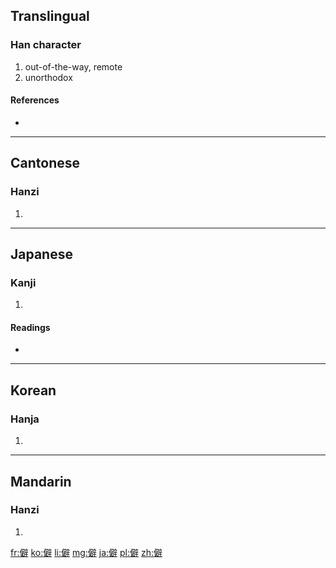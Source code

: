 ==Translingual==

===Han character===
{{Han char|rn=9|rad=人|as=13|sn=15|four=2024<sub>1</sub>|canj=人尸口十 (OSRJ)}}

# out-of-the-way, remote
# unorthodox

====References====
* {{Han ref|kx=0118.140|dkj=01166|dj=0250.240|hdz=10229.050|uh=50FB|ud=20731|bh=BBF7|bd=48119}}

----

==Cantonese==

===Hanzi===
{{yue-hanzi|jyut=|y=pik1}}

# {{defn|lang=yue|sort=人13}}

----

==Japanese==

===Kanji===
{{ja-kanji|grade=|rs=人13}}

# {{defn|lang=ja|sort=人13}}

====Readings====
* {{ja-readings|on=[[へき]] (heki), [[ひ]] (hi), [[へい]] (hei)|kun=[[ひがむ]] (higamu)}}

----

==Korean==

===Hanja===
{{ko-hanja|hangeul=[[벽]], [[피]]|rv=byeok, pi|mr=pyŏk, p'i}}

# {{defn|lang=ko|sort=人13}}

----

==Mandarin==

===Hanzi===
{{cmn-hanzi|pin=[[pì]] ([[pi4]])|wg=p'i<sup>4</sup>}}

# {{defn|lang=cmn|sort=人13}}

[[fr:僻]]
[[ko:僻]]
[[li:僻]]
[[mg:僻]]
[[ja:僻]]
[[pl:僻]]
[[zh:僻]]